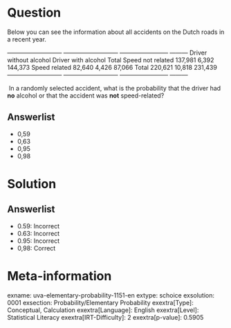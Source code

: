 Question
========

Below you can see the information about all accidents on the Dutch roads in a recent year. \

  --------------------------- --------------------------- ------------------------ --------- Driver without alcohol Driver with alcohol Total Speed not related 137,981 6,392 144,373 Speed related 82,640 4,426 87,066 Total 220,621 10,818 231,439 --------------------------- --------------------------- ------------------------ ---------

\ In a randomly selected accident, what is the probability that the driver had **no** alcohol or that the accident was **not** speed-related?

Answerlist
----------

* 0,59
* 0,63
* 0,95
* 0,98

Solution
========

Answerlist
----------

* 0.59: Incorrect
* 0.63: Incorrect
* 0.95: Incorrect
* 0,98: Correct

Meta-information
================
exname: uva-elementary-probability-1151-en
extype: schoice
exsolution: 0001
exsection: Probability/Elementary Probability
exextra[Type]: Conceptual, Calculation
exextra[Language]: English
exextra[Level]: Statistical Literacy
exextra[IRT-Difficulty]: 2
exextra[p-value]: 0.5905
